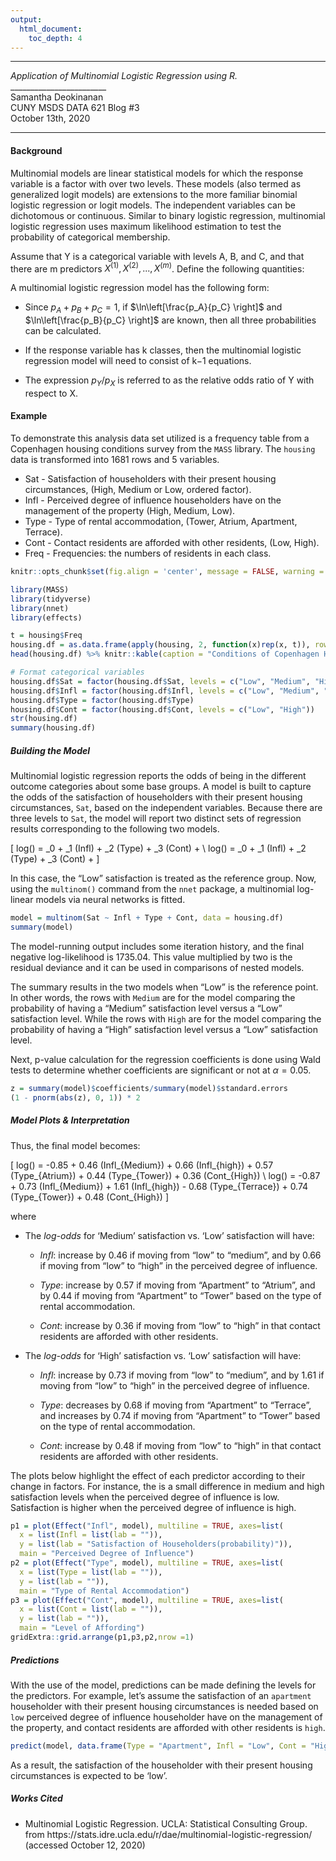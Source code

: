 ```yaml
---
output:
  html_document:
    toc_depth: 4
---
```

***

<div align = "center">
*Application of Multinomial Logistic Regression using R.*  
________________________  
Samantha Deokinanan  
CUNY MSDS DATA 621 Blog #3  
October 13th, 2020  
</div>

***

#### **Background**

Multinomial models are linear statistical models for which the response variable is a factor with over two levels. These models (also termed as generalized logit models) are extensions to the more familiar binomial logistic regression or logit models. The independent variables can be dichotomous or continuous. Similar to binary logistic regression, multinomial logistic regression uses maximum likelihood estimation to test the probability of categorical membership.

Assume that Y is a categorical variable with levels A, B, and C, and that there are m predictors $X^{(1)}, X^{(2)},..., X^{(m)}$. Define the following quantities:

\begin{equation}
\begin{aligned}
p_A = P\left[ Y = A|X \right] \\
p_B = P\left[ Y = B|X \right] \\
p_C = P\left[ Y = C|X \right] \\
\end{aligned}
\end{equation}

A multinomial logistic regression model has the following form:

\begin{equation}
\begin{aligned}
\ln\left[\frac{p_A}{p_C} \right] = \beta_{0,1} + \beta_{1,1}\cdot X^{(1)} + \beta_{2,1}\cdot X^{(2)} + ... + \beta_{m,1}\cdot X^{(m)} \\

\ln\left[\frac{p_B}{p_C} \right] = \beta_{0,2} + \beta_{1,2}\cdot X^{(1)} + \beta_{2,2}\cdot X^{(2)} + ... + \beta_{m,2}\cdot X^{(m)}
\end{aligned}
\end{equation}

* Since $p_A + p_B + p_C = 1$, if $\ln\left[\frac{p_A}{p_C} \right]$ and $\ln\left[\frac{p_B}{p_C} \right]$ are known, then all three probabilities can be calculated.

* If the response variable has k classes, then the multinomial logistic regression model will need to consist of k−1 equations.

* The expression $p_Y/p_X$ is referred to as the relative odds ratio of Y with respect to X.

#### **Example**

To demonstrate this analysis data set utilized is a frequency table from a Copenhagen housing conditions survey from the `MASS` library. The `housing` data is transformed into 1681 rows and 5 variables.

* Sat - Satisfaction of householders with their present housing circumstances, (High, Medium or Low, ordered factor).  
* Infl - Perceived degree of influence householders have on the management of the property (High, Medium, Low).  
* Type - Type of rental accommodation, (Tower, Atrium, Apartment, Terrace).  
* Cont - Contact residents are afforded with other residents, (Low, High).  
* Freq - Frequencies: the numbers of residents in each class.  

```r
knitr::opts_chunk$set(fig.align = 'center', message = FALSE, warning = FALSE)
```

```r
library(MASS)
library(tidyverse)
library(nnet)
library(effects)

t = housing$Freq
housing.df = as.data.frame(apply(housing, 2, function(x)rep(x, t)), row.names = FALSE)
head(housing.df) %>% knitr::kable(caption = "Conditions of Copenhagen Housing")

# Format categorical variables
housing.df$Sat = factor(housing.df$Sat, levels = c("Low", "Medium", "High"))
housing.df$Infl = factor(housing.df$Infl, levels = c("Low", "Medium", "High"))
housing.df$Type = factor(housing.df$Type)
housing.df$Cont = factor(housing.df$Cont, levels = c("Low", "High"))
str(housing.df)
summary(housing.df)
```

##### **Building the Model**

Multinomial logistic regression reports the odds of being in the different outcome categories about some base groups. A model is built to capture the odds of the satisfaction of householders with their present housing circumstances, `Sat`, based on the independent variables. Because there are three levels to `Sat`, the model will report two distinct sets of regression results corresponding to the following two models.

\[
log(\frac{Pr(Sat=Medium)}{Pr(Sat=Low)}) = \beta_0 + \beta_1 (Infl) + \beta_2 (Type) + \beta_3 (Cont) + \varepsilon \\
log(\frac{Pr(Sat=High)}{Pr(Sat=Low)}) = \beta_0 + \beta_1 (Infl) + \beta_2 (Type) + \beta_3 (Cont) + \varepsilon
\]

In this case, the "Low" satisfaction is treated as the reference group. Now, using the `multinom()` command from the `nnet` package, a multinomial log-linear models via neural networks is fitted. 

```r
model = multinom(Sat ~ Infl + Type + Cont, data = housing.df)
summary(model)
```

The model-running output includes some iteration history, and the final negative log-likelihood is 1735.04. This value multiplied by two is the residual deviance and it can be used in comparisons of nested models.

The summary results in the two models when "Low" is the reference point. In other words, the rows with `Medium` are for the model comparing the probability of having a "Medium" satisfaction level versus a "Low" satisfaction level. While the rows with `High` are for the model comparing the probability of having a "High" satisfaction level versus a "Low" satisfaction level.

Next, p-value calculation for the regression coefficients is done using Wald tests to determine whether coefficients are significant or not at $\alpha = 0.05$.

```r
z = summary(model)$coefficients/summary(model)$standard.errors
(1 - pnorm(abs(z), 0, 1)) * 2
```

##### **Model Plots & Interpretation**

Thus, the final model becomes:

\[
log(\frac{Pr(\hat{Sat}=Medium)}{Pr(Sat=Low)}) = -0.85 + 0.46 (Infl_{Medium}) + 0.66 (Infl_{high}) + 0.57 (Type_{Atrium}) + 0.44 (Type_{Tower}) + 0.36 (Cont_{High}) \\
log(\frac{Pr(\hat{Sat}=Medium)}{Pr(Sat=Low)}) = -0.87 + 0.73 (Infl_{Medium}) + 1.61 (Infl_{high}) - 0.68 (Type_{Terrace}) + 0.74 (Type_{Tower}) + 0.48 (Cont_{High})
\]

where 

* The *log-odds* for 'Medium' satisfaction vs. 'Low' satisfaction will have: 
  + $Infl$: increase by 0.46 if moving from "low" to "medium", and by 0.66 if moving from "low" to "high" in the perceived degree of influence.

  + $Type$: increase by 0.57 if moving from "Apartment" to "Atrium", and by 0.44 if moving from "Apartment" to "Tower" based on the type of rental accommodation.

  + $Cont$: increase by 0.36 if moving from "low" to "high" in that contact residents are afforded with other residents.

* The *log-odds* for 'High' satisfaction vs. 'Low' satisfaction will have: 

  + $Infl$: increase by 0.73 if moving from "low" to "medium", and by 1.61 if moving from "low" to "high" in the perceived degree of influence.

  + $Type$: decreases by 0.68 if moving from "Apartment" to "Terrace", and increases by 0.74 if moving from "Apartment" to "Tower" based on the type of rental accommodation.

  + $Cont$: increase by 0.48 if moving from "low" to "high" in that contact residents are afforded with other residents.

The plots below highlight the effect of each predictor according to their change in factors. For instance, the is a small difference in medium and high satisfaction levels when the perceived degree of influence is low. Satisfaction is higher when the perceived degree of influence is high. 

```r
p1 = plot(Effect("Infl", model), multiline = TRUE, axes=list(
  x = list(Infl = list(lab = "")),
  y = list(lab = "Satisfaction of Householders(probability)")),
  main = "Perceived Degree of Influence")
p2 = plot(Effect("Type", model), multiline = TRUE, axes=list(
  x = list(Type = list(lab = "")),
  y = list(lab = "")),
  main = "Type of Rental Accommodation")
p3 = plot(Effect("Cont", model), multiline = TRUE, axes=list(
  x = list(Cont = list(lab = "")),
  y = list(lab = "")),
  main = "Level of Affording")
gridExtra::grid.arrange(p1,p3,p2,nrow =1)
```

##### **Predictions**

With the use of the model, predictions can be made defining the levels for the predictors. For example, let's assume the satisfaction of an `apartment` householder with their present housing circumstances is needed based on `low` perceived degree of influence householder have on the management of the property, and contact residents are afforded with other residents is `high`.

```r
predict(model, data.frame(Type = "Apartment", Infl = "Low", Cont = "High"))
```

As a result, the satisfaction of the householder with their present housing circumstances is expected to be 'low'. 

##### **Works Cited**

* Multinomial Logistic Regression. UCLA: Statistical Consulting Group. 
from https://stats.idre.ucla.edu/r/dae/multinomial-logistic-regression/ (accessed October 12, 2020)

